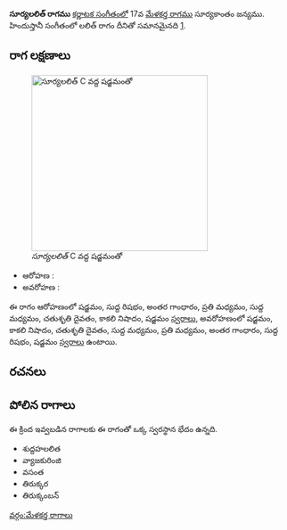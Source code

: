 {{Infobox ragam
	| name          	= సూర్యలలిత్
	| synonym	    	= 
	| mela          	= 
	| chakra        	= 
	| janaka        	= 
	| type          	= షడవ
	| arohanam      	= {{svaraC|S|R1|G3|M2|M1|D2|N3|S'}} 
	| avarohanam    	= {{svaraC|S'|N3|D2|M1|M2|G3|R1|S}}
	| jeeva         	=
	| chhaya        	=
	| nyasa         	=
	| vishesha      	= 
	| equivalent  		= లలిత్
}}
{{కర్ణాటక సంగీత రాగాలు}}
'''సూర్యలలిత్ రాగము''' [[కర్ణాటక సంగీతం]]లో 17వ [[మేళకర్త రాగము]] సూర్యకాంతం జన్యము.  హిందుస్తానీ సంగీతంలో లలిత్ రాగం దీనితో సమానమైనది [https://karnatik.com/hcragatable.shtml].


==రాగ లక్షణాలు==
[[Image:suryalalit_kb2wiki.png|thumb|right|316px|''సూర్యలలిత్'' C వద్ద షడ్జమంతో]]

* ఆరోహణ : {{svaraC|S|R1|G3|M2|M1|D2|N3|S'}} 
* అవరోహణ : {{svaraC|S'|N3|D2|M1|M2|G3|R1|S}}

ఈ రాగం ఆరోహణంలో షడ్జమం, సుద్ద  రిషభం, అంతర గాంధారం, ప్రతి మధ్యమం, సుద్ద మధ్యమం, చతుశృతి దైవతం, కాకలి  నిషాదం, షడ్జమం [[స్వరాలు]], అవరోహణంలో షడ్జమం, కాకలి  నిషాదం, చతుశృతి దైవతం, సుద్ద మధ్యమం, ప్రతి మధ్యమం, అంతర గాంధారం, సుద్ద  రిషభం, షడ్జమం [[స్వరాలు]] ఉంటాయి.

==రచనలు==



==పోలిన రాగాలు==
ఈ క్రింద ఇవ్వబడిన రాగాలకు ఈ రాగంతో ఒక్క స్వరస్థాన భేదం ఉన్నది.
* శుద్దహలలిత
* వ్యాజకురింజి
* వసంత
* తిరుక్కర
* తిరుక్కంబన్



[[వర్గం:మేళకర్త రాగాలు]]
